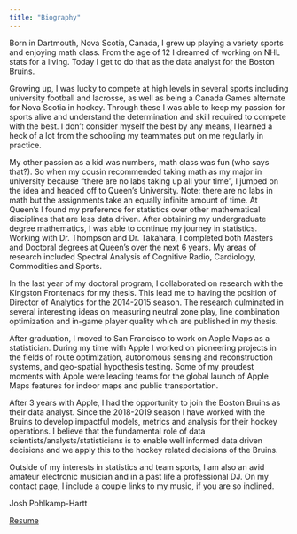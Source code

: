```yaml
---
title: "Biography"
---
```


Born in Dartmouth, Nova Scotia, Canada, I grew up playing a variety sports and enjoying math class. From the age of 12 I dreamed of working on NHL stats for a living. Today I get to do that as the data analyst for the Boston Bruins.

Growing up, I was lucky to compete at high levels in several sports including university football and lacrosse, as well as being a Canada Games alternate for Nova Scotia in hockey. Through these I was able to keep my passion for sports alive and understand the determination and skill required to compete with the best. I don't consider myself the best by any means, I learned a heck of a lot from the schooling my teammates put on me regularly in practice.

My other passion as a kid was numbers, math class was fun (who says that?). So when my cousin recommended taking math as my major in university because "there are no labs taking up all your time", I jumped on the idea and headed off to Queen's University. Note: there are no labs in math but the assignments take an equally infinite amount of time. At Queen's I found my preference for statistics over other mathematical disciplines that are less data driven. After obtaining my undergraduate degree mathematics, I was able to continue my journey in statistics. Working with Dr. Thompson and Dr. Takahara, I completed both Masters and Doctoral degrees at Queen's over the next 6 years. My areas of research included Spectral Analysis of Cognitive Radio, Cardiology, Commodities and Sports.

In the last year of my doctoral program, I collaborated on research with the Kingston Frontenacs for my thesis. This lead me to having the position of Director of Analytics for the 2014-2015 season. The research culminated in several interesting ideas on measuring neutral zone play, line combination optimization and in-game player quality which are published in my thesis.

After graduation, I moved to San Francisco to work on Apple Maps as a statistician. During my time with Apple I worked on pioneering projects in the fields of route optimization, autonomous sensing and reconstruction systems, and geo-spatial hypothesis testing. Some of my proudest moments with Apple were leading teams for the global launch of Apple Maps features for indoor maps and public transportation.

After 3 years with Apple, I had the opportunity to join the Boston Bruins as their data analyst. Since the 2018-2019 season I have worked with the Bruins to develop impactful models, metrics and analysis for their hockey operations. I believe that the fundamental role of data scientists/analysts/statisticians is to enable well informed data driven decisions and we apply this to the hockey related decisions of the Bruins.

Outside of my interests in statistics and team sports, I am also an avid amateur electronic musician and in a past life a professional DJ. On my contact page, I include a couple links to my music, if you are so inclined.

Josh Pohlkamp-Hartt


[Resume](files/JPohlkampHartt-Resume_2021.pdf)

